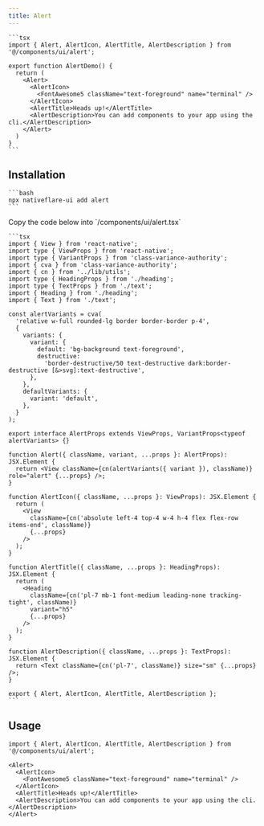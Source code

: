 ```yaml
---
title: Alert
---
```



<Tabs>
  <TabItem value="preview" label="Preview" default>
    <ExpoFrame url="/ui/alert" height="300" width="100%" />
  </TabItem>
  <TabItem value="code" label="Code">

    ```tsx
    import { Alert, AlertIcon, AlertTitle, AlertDescription } from '@/components/ui/alert';

    export function AlertDemo() {
      return (
        <Alert>
          <AlertIcon>
            <FontAwesome5 className="text-foreground" name="terminal" />
          </AlertIcon>
          <AlertTitle>Heads up!</AlertTitle>
          <AlertDescription>You can add components to your app using the cli.</AlertDescription>
        </Alert>
      )
    }
    ```

  </TabItem>
</Tabs>

## Installation

<Tabs>
  <TabItem value="cli" label="CLI" default>

    ```bash
    npx nativeflare-ui add alert
    ```

  </TabItem>
  <TabItem value="manual" label="Manual">
    Copy the code below into `/components/ui/alert.tsx`

    ```tsx
    import { View } from 'react-native';
    import type { ViewProps } from 'react-native';
    import type { VariantProps } from 'class-variance-authority';
    import { cva } from 'class-variance-authority';
    import { cn } from '../lib/utils';
    import type { HeadingProps } from './heading';
    import type { TextProps } from './text';
    import { Heading } from './heading';
    import { Text } from './text';

    const alertVariants = cva(
      'relative w-full rounded-lg border border-border p-4',
      {
        variants: {
          variant: {
            default: 'bg-background text-foreground',
            destructive:
              'border-destructive/50 text-destructive dark:border-destructive [&>svg]:text-destructive',
          },
        },
        defaultVariants: {
          variant: 'default',
        },
      }
    );

    export interface AlertProps extends ViewProps, VariantProps<typeof alertVariants> {}

    function Alert({ className, variant, ...props }: AlertProps): JSX.Element {
      return <View className={cn(alertVariants({ variant }), className)} role="alert" {...props} />;
    }

    function AlertIcon({ className, ...props }: ViewProps): JSX.Element {
      return (
        <View
          className={cn('absolute left-4 top-4 w-4 h-4 flex flex-row items-end', className)}
          {...props}
        />
      );
    }

    function AlertTitle({ className, ...props }: HeadingProps): JSX.Element {
      return (
        <Heading
          className={cn('pl-7 mb-1 font-medium leading-none tracking-tight', className)}
          variant="h5"
          {...props}
        />
      );
    }

    function AlertDescription({ className, ...props }: TextProps): JSX.Element {
      return <Text className={cn('pl-7', className)} size="sm" {...props} />;
    }

    export { Alert, AlertIcon, AlertTitle, AlertDescription };
    ```

  </TabItem>
</Tabs>

## Usage

```tsx
import { Alert, AlertIcon, AlertTitle, AlertDescription } from '@/components/ui/alert';
```

```tsx
<Alert>
  <AlertIcon>
    <FontAwesome5 className="text-foreground" name="terminal" />
  </AlertIcon>
  <AlertTitle>Heads up!</AlertTitle>
  <AlertDescription>You can add components to your app using the cli.</AlertDescription>
</Alert>
```
